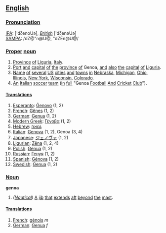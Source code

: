 ==[[English]]==

===[[Pronunciation]]===
[[IPA]]: ['dζenoUə], ''[[British]]'' ['dζenəUə]<br>
[[SAMPA]]: /dZ@"n@U@, "dZEn@U@/
===[[Proper]] [[noun]]===

#[[Province]] [[of]] [[Liguria]], [[Italy]].
#[[Port]] [[and]] [[capital]] [[of]] [[the]] [[province]] [[of]] Genoa, [[and]] [[also]] [[the]] [[capital]] [[of]] [[Liguria]].
#[[Name]] [[of]] [[several]] [[US]] [[city|cities]] [[and]] [[town|towns]] [[in]] [[Nebraska]], [[Michigan]], [[Ohio]], [[Illinois]], [[New York]], [[Wisconsin]], [[Colorado]].
#[[An]] [[Italian]] [[soccer]] [[team]] ([[in]] [[full]] "Genoa [[Football]] [[And]] [[Cricket]] [[Club]]").

====[[translation|Translations]]====

#[[Esperanto]]: [[Ĝenovo]] (1, 2)
#[[French]]: [[Gênes]] (1, 2)
#[[German]]: [[Genua]] (1, 2)
#[[Modern Greek]]: [[Γένοβα]] (1, 2)
#[[Hebrew]]: [[גנואה]]   
#[[Italian]]: [[Genova]] (1, 2), Genoa (3, 4)
#[[Japanese]]: [[ジェノヴァ]] (1, 2)
#[[Ligurian]]: [[Zêna]] (1, 2, 4)
#[[Polish]]: [[Genua]] (1, 2)
#[[Russian]]: [[Генуя]] (1, 2)
#[[Spanish]]: [[Génova]] (1, 2)
#[[Swedish]]: [[Genua]] (1, 2)

===[[Noun]]===
'''genoa'''

#''([[Nautical]])'' [[A]] [[jib]] [[that]] [[extends]] [[aft]] [[beyond]] [[the]] [[mast]].

====[[translation|Translations]]====

#[[French]]: [[génois]] ''m''
#[[German]]: [[Genua]] ''f''